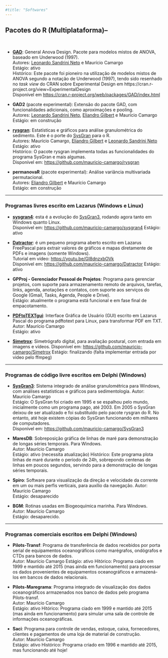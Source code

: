 ---
#title: "Softwares"
---

## Pacotes do R (Multiplataforma)--

<br>

- [**GAD**](https://cran.r-project.org/package=GAD): General Anova Design. Pacote para modelos mistos de ANOVA, baseado em Underwood (1997).  
Autores: [Leonardo Sandrini Neto](http://lattes.cnpq.br/8490360283693098) e Maurício Camargo  
Estágio: ativo  
Histórico: Este pacote foi pioneiro na utilização de modelos mistos de ANOVA segundo a notação de Underwood (1997), tendo sido resenhado no *task view* do CRAN sobre Experimental Design em https://cran.r-project.org/view=ExperimentalDesign  
Disponível em <https://cran.r-project.org/web/packages/GAD/index.html>

- **GAD2** (pacote experimental): Extensão do pacote GAD, com funcionalidades adicionais, como aproximações e pooling.  
Autores: [Leonardo Sandrini Neto](http://lattes.cnpq.br/8490360283693098), [Eliandro Gilbert](http://lattes.cnpq.br/5433409191582743) e Maurício Camargo  
Estágio: em construção

- [**rysgran**](https://github.com/mauricio-camargo/rysgran): Estatísticas e gráficos para análise granulométrica do sedimento. Este é o porte do [SysGran](https://github.com/mauricio-camargo/SysGran) para o R.  
Autores: Maurício Camargo, [Eliandro Gilbert](http://lattes.cnpq.br/5433409191582743) e [Leonardo Sandrini Neto](http://lattes.cnpq.br/8490360283693098)  
Estágio: ativo  
Histórico: O pacote rysgran implementa todas as funcionalidades do programa SysGran e mais algumas.  
Disponível em: <https://github.com/mauricio-camargo/rysgran>  

- **permanovaR** (pacote experimental): Análise variância multivariada permutacional.  
Autores: [Eliandro Gilbert](http://lattes.cnpq.br/5433409191582743) e Maurício Camargo  
Estágio: em construção

----

### Programas livres escrito em Lazarus (Windows e Linux)
- [**sysgran4**](https://github.com/mauricio-camargo/sysgran4): esta é a evolução do [SysGran3](https://github.com/mauricio-camargo/sysgran3), rodando agora tanto em Windows quanto Linux.  
Disponível em: <https://github.com/mauricio-camargo/sysgran4>
Estágio: ativo

- [**Datractor**](https://github.com/mauricio-camargo/Datractor): é um pequeno programa aberto escrito em Lazarus FreePascal para extrair valores de gráficos e mapas diretamente de PDFs e imagens (somente Windows).  
Tutorial em vídeo: <https://youtu.be/GI8dnzxbOVk>  
Disponível em: <https://github.com/mauricio-camargo/Datractor>
Estágio: ativo

- **GPProj - Gerenciador Pessoal de Projetos**: Programa para gerenciar projetos, com suporte para armazenamento remoto de arquivos, tarefas, links, agenda, anotações e contatos, com suporte aos serviços do Google (Gmail, Tasks, Agenda, People e Drive).  
Estágio: atualmente o programa está funcional e em fase final de empacotamento.

- [**PDFtoTEXTgui**](https://github.com/mauricio-camargo/PDFtoTEXTgui): Interface Gráfica de Usuário (GUI) escrito em Lazarus Pascal do programa pdftotext para Linux, para transformar PDF em TXT.  
Autor: Maurício Camargo  
Estágio: ativo

- [**Simetrox**](https://github.com/mauricio-camargo/Simetrox): Simetrógrafo digital, para avaliação postural, com entrada em imagens e vídeos. 
Disponível em: <https://github.com/mauricio-camargo/Simetrox>
Estágio: finalizando (falta implementar entrada por video pelo ffmpeg)


---

### Programas de código livre escritos em Delphi (Windows)
- [**SysGran3**](https://github.com/mauricio-camargo/SysGran3): Sistema integrado de análise granulométrica para Windows, com análises estatísticas e gráficos para sedimentologia. 
Autor: Maurício Camargo  
Estágio: O SysGran foi criado em 1995 e se espalhou pelo mundo, inicialmente como um programa pago, até 2003. Em 2005 o SysGran deixou de ser atualizado e foi substituído pelo pacote rysgran do R. No entanto, até hoje existem cópias do SysGran funcionando em milhares de computadores.  
Disponível em: <https://github.com/mauricio-camargo/SysGran3>

- **MaresDB**: Sobreposição gráfica de linhas de maré para demonstração de longas séries temporais. Para Windows.  
Autor: Maurício Camargo  
Estágio: ativo (necessita atualização)
Histórico: Este programa plota linhas de maré durante o período de 24h, sobrepondo centenas de linhas em poucos segundos, servindo para a demonstração de longas séries temporais.

- **Spiro**: Software para visualização da direção e velocidade da corrente em um ou mais perfis verticais, para auxílio da navegação. 
Autor: Maurício Camargo  
Estágio: desaparecido

- **BGM**: Rotinas usadas em Biogeoquímica marinha. Para Windows.  
Autor: Maurício Camargo  
Estágio: desaparecido.

----


### Programas comerciais escritos em Delphi (Windows)
- **Pilots-Transf**: Programa de transferência de dados recebidos por porta serial de equipamentos oceanográficos como marégrafos, ondógrafos e CTDs para bancos de dados.  
Autor: Maurício Camargo
Estágio: ativo
Hitórico: Programa ciado em 1999 e mantido até 2015 (mas ainda em funcionamento) para processar os dados provenientes de equipamentos oceanográficos e armazená-los em bancos de dados relacionais.  

- **Pilots-Maregrama**: Programa integrado de visualização dos dados oceanográficos armazenados nos banco de dados pelo programa Pilots-transf.  
Autor: Maurício Camargo  
Estágio: ativo
Hitórico: Programa ciado em 1999 e mantido até 2015 (mas ainda em funcionamento) para simular uma sala de controle de informações oceanográficas.

- **Saci**: Programa para controle de vendas, estoque, caixa, fornecedores, clientes e pagamentos de uma loja de material de construção.  
Autor: Maurício Camargo  
Estágio: ativo
Histórico: Programa criado em 1996 e mantido até 2015, mas funcionando até hoje!
